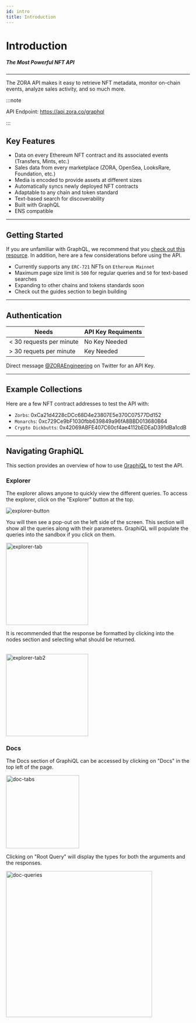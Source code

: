 ```yaml
---
id: intro
title: Introduction
---
```




# Introduction

##### The Most Powerful NFT API

---

The ZORA API makes it easy to retrieve NFT metadata, monitor on-chain events, analyze sales activity, and so much more. 

:::note

API Endpoint: https://api.zora.co/graphql

<!-- [SDK](./zdk-api): Use the API without needing to know GraphQL -->

:::
## Key Features
- Data on every Ethereum NFT contract and its associated events (Transfers, Mints, etc.)
- Sales data from every marketplace (ZORA, OpenSea, LooksRare, Foundation, etc.)
- Media is encoded to provide assets at different sizes
- Automatically syncs newly deployed NFT contracts
- Adaptable to any chain and token standard
- Text-based search for discoverability
- Built with GraphQL
- ENS compatible

---

## Getting Started
If you are unfamiliar with GraphQL, we recommend that you [check out this resource](https://www.howtographql.com/basics/0-introduction/). 
In addition, here are a few considerations before using the API.

<!-- - The [ZDK](./zdk-api) allows anyone to build top on of the API without needing to know GraphQL. -->
- Currently supports any `ERC-721` NFTs on `Ethereum Mainnet`
- Maximum page size limit is `500` for regular queries and `50` for text-based searches
- Expanding to other chains and tokens standards soon
- Check out the guides section to begin building

---

## Authentication

| **Needs**                 | **API Key Requiments**|
| ------------------------- | --------------------- |
| < 30 requests per minute  | No Key Needed         |
| > 30 requets per minute   | Key Needed            |

Direct message [@ZORAEngineering](https://twitter.com/ZORAEngineering) on Twitter for an API Key.

---

## Example Collections

Here are a few NFT contract addresses to test the API with:

- `Zorbs`: 0xCa21d4228cDCc68D4e23807E5e370C07577Dd152
- `Monarchs`: 0xc729Ce9bF1030fbb639849a96fA8BBD013680B64
- `Crypto Dickbutts`: 0x42069ABFE407C60cf4ae4112bEDEaD391dBa1cdB

---

## Navigating GraphiQL

This section provides an overview of how to use [GraphiQL](https://api.zora.co/graphql) to test the API.


### Explorer

The explorer allows anyone to quickly view the different queries. 
To access the explorer, click on the "Explorer" button at the top. 

![explorer-button](../../static/img/graphiQL/qlNavBar.png)

You will then see a pop-out on the left side of the screen. 
This section will show all the queries along with their parameters.
GraphiQL will populate the queries into the sandbox if you click on them.

<img class="guide-photos" src={exploreTab} alt="explorer-tab" height="225"/>

<br/>

It is recommended that the response be formatted by clicking into the nodes section and selecting what should be returned.

<br/>

<img class="guide-photos" src={exploreTab2} alt="explorer-tab2" height="225"/>

### Docs

The Docs section of GraphiQL can be accessed by clicking on "Docs" in the top left of the page. 

<img class="guide-photos" src={graphiqlDocs} alt="doc-tabs" height="200"/>

<br/>

Clicking on "Root Query" will display the types for both the arguments and the responses.

<img class="guide-photos" src={graphQueries} alt="doc-queries" height="400"/>